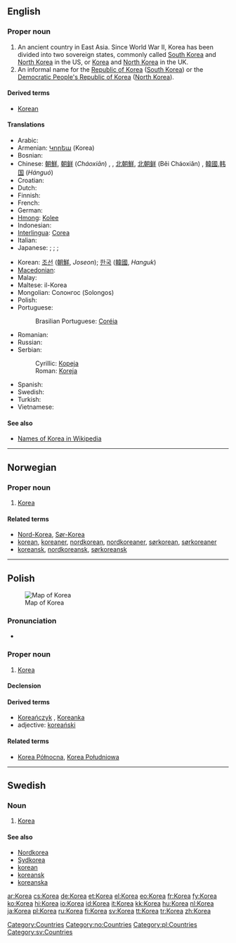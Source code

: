 {{wikipedia}}
{{also|korea}}
==English==

===Proper noun===
{{en-proper noun|Koreas}}

# An ancient country in East Asia. Since World War II, Korea has been divided into two sovereign states, commonly called [[South Korea]] and [[North Korea]] in the US, or [[Korea]] and [[North Korea]] in the UK.
# An informal name for the [[Republic of Korea]] ([[South Korea]]) or the [[Democratic People's Republic of Korea]] ([[North Korea]]).

====Derived terms====
* [[Korean]]

====Translations====
{{trans-top|country}}
* Arabic: {{Arab|[[كوريا]]}}
* Armenian: [[Կորեա]] (Korea)
* Bosnian: {{t-|bs|Koreja|f}}
* Chinese: [[朝鮮]], [[朝鲜]] (''Cháoxiān'') {{qualifier|the area of both Koreas}}, {{qualifier|North Korea}}, [[北朝鮮]], [[北朝鲜]] (Běi Cháoxiǎn) {{qualifier|North Korea}},  [[韓國]],[[韩国]] (''Hánguó'') {{qualifier|South Korea}}
* Croatian: {{t-|hr|Koreja|f}}
* Dutch: {{t+|nl|Korea}}
* Finnish: {{t+|fi|Korea}}
* French: {{t+|fr|Corée|f}}
* German: {{t+|de|Korea|n}}
* [[Hmong]]: [[Kolee]]
* Indonesian: {{t+|id|Korea|xs=Indonesian}}
* [[Interlingua]]: [[Corea]]
* Italian: {{t+|it|Corea|f}}
* Japanese: {{t+|ja|朝鮮|tr=ちょうせん, ''Chōsen''|sc=Jpan}} {{qualifier|the area of both Koreas}}; {{t+|ja|北朝鮮|tr=きたちょうせん, Kitachōsen|sc=Jpan}} {{qualifier|North Korea}}; {{t+|ja|韓国|tr=かんこく, Kankoku|sc=Jpan}} {{qualifier|South Korea}}; {{t|ja|朝鮮半島|tr=ちょうせんはんとう, Chōsen-hantō|sc=Jpan}} {{qualifier|Korean peninsula}}
{{trans-mid}}
* Korean: [[조선]] ([[朝鮮]], ''Joseon''); [[한국]] ([[韓國]], ''Hanguk'')
* [[Macedonian]]: {{t+|mk|Кореја|f|tr=Koréja|sc=Cyrl|xs=Macedonian}}
* Malay: {{t-|ms|Korea|xs=Malay}}
* Maltese: il-Korea
* Mongolian: Солонгос (Solongos)
* Polish: {{t+|pl|Korea|f}}
* Portuguese: {{t-|pt|Coreia|f}}
*: Brasilian Portuguese: [[Coréia]] {{f}}
* Romanian: {{t-|ro|Coreea|f}}
* Russian: {{t+|ru|Корея|f|tr=Koréja|sc=Cyrl}}
* Serbian:
*: Cyrillic: [[Кореја#Serbian|Кореја]] {{f}}
*: Roman: [[Koreja#Serbian|Koreja]] {{f}}
* Spanish: {{t+|es|Corea|f}}
* Swedish: {{t+|sv|Korea}}
* Turkish: {{t+|tr|Kore}}
* Vietnamese: {{t-|vi|Hàn Quốc|xs=Vietnamese}}
{{trans-bottom}}

[[Category:Countries]]

====See also====
* [[w:Names of Korea|Names of Korea in Wikipedia]]

----

==Norwegian==

===Proper noun===
{{infl|no|proper noun}}

# [[#English|Korea]]

====Related terms====
* [[Nord-Korea]], [[Sør-Korea]]
* [[korean]], [[koreaner]], [[nordkorean]], [[nordkoreaner]], [[sørkorean]], [[sørkoreaner]]
* [[koreansk]], [[nordkoreansk]], [[sørkoreansk]]

[[Category:no:Countries]]

----

==Polish==
[[Image:Locator map of Korea.svg|thumb|Map of Korea]]

===Pronunciation===
* {{IPA|/kɔˈrɛa/|lang=pl}}

===Proper noun===
{{infl|pl|proper noun|g=f}}

# [[#English|Korea]]

====Declension====
{{pl-decl-noun-sing
|Korea
|Korei
|Korei
|Koreę
|Koreą
|Korei
|Koreo
}}

====Derived terms====
* [[Koreańczyk]] {{m}}, [[Koreanka]] {{f}}
* adjective: [[koreański]]

====Related terms====
* [[Korea Północna]], [[Korea Południowa]]

[[Category:pl:Countries]]

----

==Swedish==

===Noun===
{{infl|sv|proper noun}}

# [[#English|Korea]]

====See also====
* [[Nordkorea]]
* [[Sydkorea]]
* [[korean]]
* [[koreansk]]
* [[koreanska]]

[[Category:sv:Countries]]

[[ar:Korea]]
[[cs:Korea]]
[[de:Korea]]
[[et:Korea]]
[[el:Korea]]
[[eo:Korea]]
[[fr:Korea]]
[[fy:Korea]]
[[ko:Korea]]
[[hi:Korea]]
[[io:Korea]]
[[id:Korea]]
[[it:Korea]]
[[kk:Korea]]
[[hu:Korea]]
[[nl:Korea]]
[[ja:Korea]]
[[pl:Korea]]
[[ru:Korea]]
[[fi:Korea]]
[[sv:Korea]]
[[tt:Korea]]
[[tr:Korea]]
[[zh:Korea]]